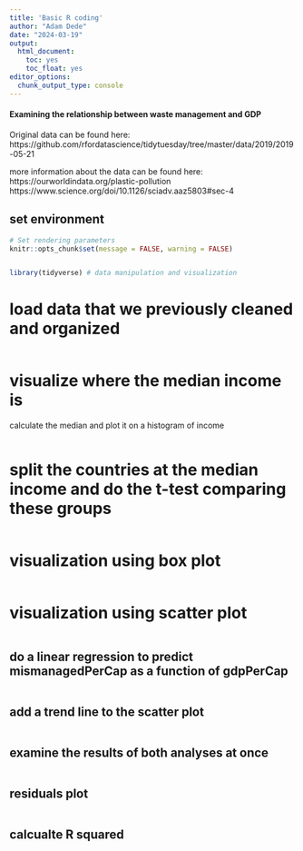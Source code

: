 ```yaml
---
title: 'Basic R coding'
author: "Adam Dede"
date: "2024-03-19"
output:
  html_document:
    toc: yes
    toc_float: yes
editor_options:
  chunk_output_type: console
---
```


#### Examining the relationship between waste management and GDP

Original data can be found here: 
https://github.com/rfordatascience/tidytuesday/tree/master/data/2019/2019-05-21

more information about the data can be found here: 
https://ourworldindata.org/plastic-pollution
https://www.science.org/doi/10.1126/sciadv.aaz5803#sec-4


## set environment

```r

# Set rendering parameters
knitr::opts_chunk$set(message = FALSE, warning = FALSE)


library(tidyverse) # data manipulation and visualization

```

# load data that we previously cleaned and organized
```r




```

# visualize where the median income is

calculate the median and plot it on a histogram of income

```r



```

# split the countries at the median income and do the t-test comparing these groups

```r

```

# visualization using box plot

```r



```

# visualization using scatter plot

```r



```

## do a linear regression to predict mismanagedPerCap as a function of gdpPerCap

```r


```

## add a trend line to the scatter plot
```r

 



```

## examine the results of both analyses at once

```r



```

## residuals plot

```r



```

## calcualte R squared

```r




```

